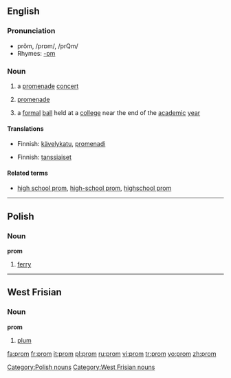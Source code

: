 ==English==

===Pronunciation===
* prŏm, /prɒm/, /prQm/
* Rhymes: [[Rhymes:English:-ɒm|-ɒm]]

===Noun===
{{wikipedia}}
{{en-noun}}

# {{UK}} a [[promenade]] [[concert]]
# {{context|UK|abbreviation}} [[promenade]]
# {{US}} a [[formal]] [[ball]] held at a [[college]] near the end of the [[academic]] [[year]]

====Translations====
{{trans-top|a promenade concert}}
{{trans-mid}}
{{trans-bottom}}

{{trans-top|promenade}}
* Finnish: [[kävelykatu]], [[promenadi]]
{{trans-mid}}
{{trans-bottom}}

{{trans-top|a formal ball}}
* Finnish: [[tanssiaiset]] {{p}}
{{trans-mid}}
{{trans-bottom}}

====Related terms====
* [[high school prom]], [[high-school prom]], [[highschool prom]]

----

==Polish==

===Noun===
'''prom'''

# [[ferry]]

[[Category:Polish nouns]]

----

==West Frisian==

===Noun===
'''prom'''

# [[plum]]

[[Category:West Frisian nouns]]

[[fa:prom]]
[[fr:prom]]
[[it:prom]]
[[pl:prom]]
[[ru:prom]]
[[vi:prom]]
[[tr:prom]]
[[vo:prom]]
[[zh:prom]]